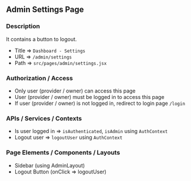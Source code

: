 ## Admin Settings Page

### Description

It contains a button to logout.

- Title => `Dashboard - Settings`
- URL => `/admin/settings`
- Path => `src/pages/admin/settings.jsx`

### Authorization / Access

- Only user (provider / owner) can access this page
- User (provider / owner) must be logged in to access this page
- If user (provider / owner) is not logged in, redirect to login page `/login`

### APIs / Services / Contexts

- Is user logged in => `isAuthenticated`, `isAdmin` using `AuthContext`
- Logout user => `logoutUser` using `AuthContext`

### Page Elements / Components / Layouts

- Sidebar (using AdminLayout)
- Logout Button (onClick => logoutUser)

